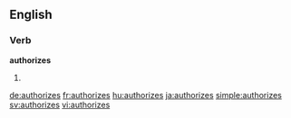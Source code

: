 ==English==

===Verb===
'''authorizes'''

# {{en-third-person singular of|authorize}}

[[de:authorizes]]
[[fr:authorizes]]
[[hu:authorizes]]
[[ja:authorizes]]
[[simple:authorizes]]
[[sv:authorizes]]
[[vi:authorizes]]